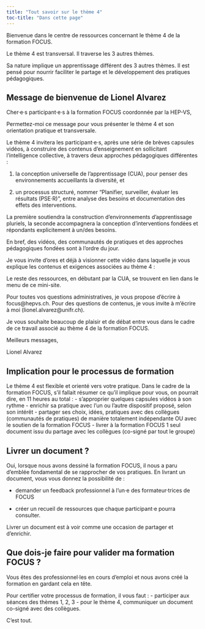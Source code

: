 ```yaml
---
title: "Tout savoir sur le thème 4"
toc-title: "Dans cette page"
---
```


Bienvenue dans le centre de ressources concernant le thème 4 de la formation FOCUS.

Le thème 4 est transversal. Il traverse les 3 autres thèmes.

Sa nature implique un apprentissage différent des 3 autres thèmes. Il est pensé pour nourrir faciliter le partage et le développement des pratiques pédagogiques.

## Message de bienvenue de Lionel Alvarez

:::{.callout-note}
Cher·e·s participant·e·s à la formation FOCUS coordonnée par la HEP-VS,

Permettez-moi ce message pour vous présenter le thème 4 et son orientation pratique et transversale.

Le thème 4 invitera les participant·e·s, après une série de brèves capsules vidéos, à construire des contenus d'enseignement en sollicitant l'intelligence collective, à travers deux approches pédagogiques différentes :

(1) la conception universelle de l'apprentissage (CUA), pour penser des environnements accueillants la diversité, et

(2) un processus structuré, nommer "Planifier, surveiller, évaluer les résultats (PSE·R)", entre analyse des besoins et documentation des effets des interventions.

La première soutiendra la construction d'environnements d'apprentissage pluriels, la seconde accompagnera la conception d'interventions fondées et répondants explicitement à un/des besoins.

En bref, des vidéos, des communautés de pratiques et des approches pédagogiques fondées sont à l'ordre du jour.

Je vous invite d’ores et déjà à visionner cette vidéo dans laquelle je vous explique les contenus et exigences associées au thème 4 : 



Le reste des ressources, en débutant par la CUA, se trouvent en lien dans le menu de ce mini-site.

Pour toutes vos questions administratives, je vous propose d’écrire à focus@hepvs.ch. Pour des questions de contenus, je vous invite à m’écrire à moi (lionel.alvarez@unifr.ch).

Je vous souhaite beaucoup de plaisir et de débat entre vous dans le cadre de ce travail associé au thème 4 de la formation FOCUS.

Meilleurs messages,

Lionel Alvarez
:::

## Implication pour le processus de formation

Le thème 4 est flexible et orienté vers votre pratique. Dans le cadre de la formation FOCUS, s'il fallait résumer ce qu'il implique pour vous, on pourrait dire, en 11 heures au total : 
- s'approprier quelques capsules vidéos à son rythme
- enrichir sa pratique avec l'un ou l'autre dispositif proposé, selon son intérêt
- partager ses choix, idées, pratiques avec des collègues (communautés de pratiques) de manière totalement indépendante OU avec le soutien de la formation FOCUS
- livrer à la formation FOCUS 1 seul document issu du partage avec les collègues (co-signé par tout le groupe)

## Livrer un document ?

Oui, lorsque nous avons dessiné la formation FOCUS, il nous a paru d'emblée fondamental de se rapprocher de vos pratiques. En livrant un document, vous vous donnez la possibilité de : 

- demander un feedback professionnel à l'un·e des formateur·trices de FOCUS

- créer un recueil de ressources que chaque participant·e pourra consulter.

Livrer un document est à voir comme une occasion de partager et d'enrichir.

## Que dois-je faire pour valider ma formation FOCUS ?

Vous êtes des professionnel·les en cours d'emploi et nous avons créé la formation en gardant cela en tête.

Pour certifier votre processus de formation, il vous faut : 
- participer aux séances des thèmes 1, 2, 3
- pour le thème 4, communiquer un document co-signé avec des collègues.

C'est tout.